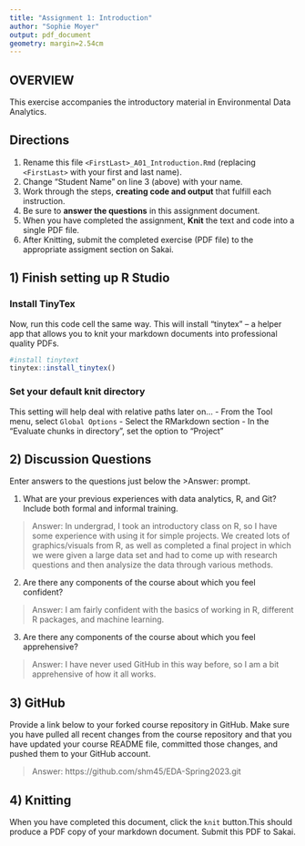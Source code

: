 ```yaml
---
title: "Assignment 1: Introduction"
author: "Sophie Moyer"
output: pdf_document
geometry: margin=2.54cm
---
```


## OVERVIEW

This exercise accompanies the introductory material in Environmental Data Analytics. 

## Directions
1.  Rename this file `<FirstLast>_A01_Introduction.Rmd` (replacing `<FirstLast>` with your first and last name).
2.  Change "Student Name" on line 3 (above) with your name.
3.  Work through the steps, **creating code and output** that fulfill each instruction.
4.  Be sure to **answer the questions** in this assignment document.
5.  When you have completed the assignment, **Knit** the text and code into a single PDF file.
6.  After Knitting, submit the completed exercise (PDF file) to the appropriate assigment section on Sakai.


## 1) Finish setting up R Studio

### Install TinyTex
Now, run this code cell the same way. This will install "tinytex" -- a helper app that allows you to knit your markdown documents into professional quality PDFs.
```r
#install tinytext
tinytex::install_tinytex()
```

### Set your default knit directory
This setting will help deal with relative paths later on...
 - From the Tool menu, select `Global Options`
 - Select the RMarkdown section
 - In the "Evaluate chunks in directory", set the option to "Project"


## 2) Discussion Questions
Enter answers to the questions just below the >Answer: prompt.

1. What are your previous experiences with data analytics, R, and Git? Include both formal and informal training.

> Answer: In undergrad, I took an introductory class on R, so I have some experience with using it for simple projects. We created lots of graphics/visuals from R, as well as completed a final project in which we were given a large data set and had to come up with research questions and then analysize the data through various methods. 

2. Are there any components of the course about which you feel confident?

> Answer: I am fairly confident with the basics of working in R, different R packages, and machine learning. 

3. Are there any components of the course about which you feel apprehensive?

> Answer: I have never used GitHub in this way before, so I am a bit apprehensive of how it all works. 


## 3) GitHub

Provide a link below to your forked course repository in GitHub. Make sure you have pulled all recent changes from the course repository and that you have updated your course README file, committed those changes, and pushed them to your GitHub account. 

> Answer: https://github.com/shm45/EDA-Spring2023.git

## 4) Knitting
When you have completed this document, click the `knit` button.This should produce a PDF copy of your markdown document. Submit this PDF to Sakai. 
